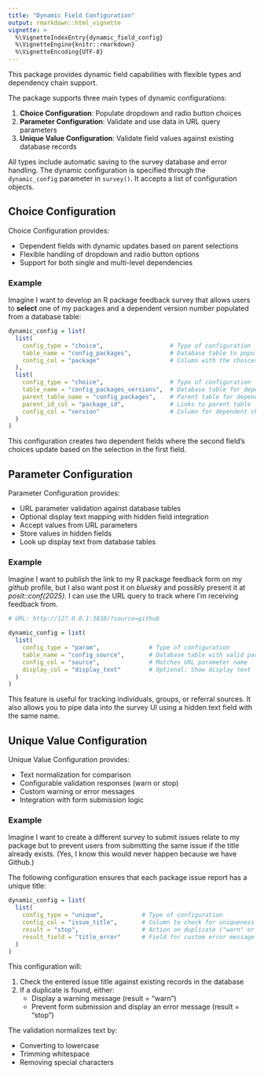 ```yaml
---
title: "Dynamic Field Configuration"
output: rmarkdown::html_vignette
vignette: >
  %\VignetteIndexEntry{dynamic_field_config}
  %\VignetteEngine{knitr::rmarkdown}
  %\VignetteEncoding{UTF-8}
---
```


This package provides dynamic field capabilities with flexible types and dependency chain support.

The package supports three main types of dynamic configurations:

1.  **Choice Configuration**: Populate dropdown and radio button choices
2.  **Parameter Configuration**: Validate and use data in URL query parameters
3.  **Unique Value Configuration**: Validate field values against existing database records

All types include automatic saving to the survey database and error handling. The dynamic configuration is specified through the `dynamic_config` parameter in `survey()`. It accepts a list of configuration objects.

## Choice Configuration

Choice Configuration provides:

-   Dependent fields with dynamic updates based on parent selections
-   Flexible handling of dropdown and radio button options
-   Support for both single and multi-level dependencies

### Example

Imagine I want to develop an R package feedback survey that allows users to **select** one of my packages and a dependent version number populated from a database table:

``` r
dynamic_config = list(
  list(
    config_type = "choice",                   # Type of configuration
    table_name = "config_packages",           # Database table to populate choices from
    config_col = "package"                    # Column with the choices
  ),
  list(
    config_type = "choice",                   # Type of configuration 
    table_name = "config_packages_versions",  # Database table for dependent choices
    parent_table_name = "config_packages",    # Parent table for dependency
    parent_id_col = "package_id",             # Links to parent table
    config_col = "version"                    # Column for dependent choices
  )
)
```

This configuration creates two dependent fields where the second field's choices update based on the selection in the first field.

## Parameter Configuration

Parameter Configuration provides:

-   URL parameter validation against database tables
-   Optional display text mapping with hidden field integration
-   Accept values from URL parameters
-   Store values in hidden fields
-   Look up display text from database tables

### Example

Imagine I want to publish the link to my R package feedback form on my *github* profile, but I also want post it on *bluesky* and possibly present it at *posit::conf(2025)*. I can use the URL query to track where I'm receiving feedback from.

``` r
# URL: http://127.0.0.1:3838/?source=github

dynamic_config = list(
  list(
    config_type = "param",              # Type of configuration
    table_name = "config_source",       # Database table with valid parameters 
    config_col = "source",              # Matches URL parameter name
    display_col = "display_text"        # Optional: Show display text
  )
)
```

This feature is useful for tracking individuals, groups, or referral sources. It also allows you to pipe data into the survey UI using a hidden text field with the same name.

## Unique Value Configuration

Unique Value Configuration provides:

-   Text normalization for comparison
-   Configurable validation responses (warn or stop)
-   Custom warning or error messages
-   Integration with form submission logic

### Example

Imagine I want to create a different survey to submit issues relate to my package but to prevent users from submitting the same issue if the title already exists. (Yes, I know this would never happen because we have Github.)

The following configuration ensures that each package issue report has a unique title:

``` r
dynamic_config = list(
  list(
    config_type = "unique",           # Type of configuration
    config_col = "issue_title",       # Column to check for uniqueness
    result = "stop",                  # Action on duplicate ("warn" or "stop")
    result_field = "title_error"      # Field for custom error message
  )
)
```

This configuration will:

1.  Check the entered issue title against existing records in the database
2.  If a duplicate is found, either:
    -   Display a warning message (result = "warn")
    -   Prevent form submission and display an error message (result = "stop")

The validation normalizes text by:

-   Converting to lowercase
-   Trimming whitespace
-   Removing special characters
